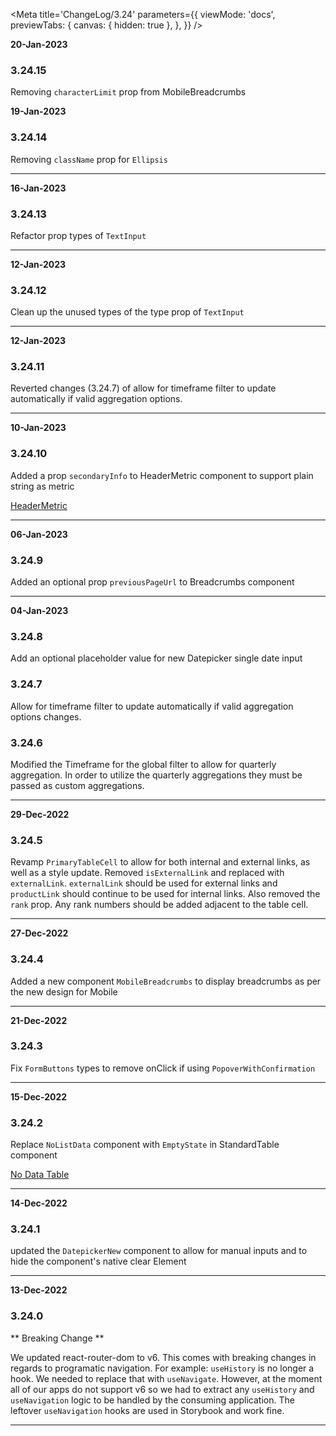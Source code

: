 <!--ATTENTION -->
<!--When updating this file, please add the newest comments at the top of the file so they are displayed first -->
<!--Changes should include any functional changes made to the component and how that affects the component/function usage -->
<!--or changes made to the Types (and what effect that will have for the component/function) -->


<Meta
  title='ChangeLog/3.24'
  parameters={{
    viewMode: 'docs',
    previewTabs: {
      canvas: { hidden: true },
    },
  }}
/>

<!-- INSERT NEW UPDATE HERE -->
<!-- Include date, version & the change and it's functional effects -->

**20-Jan-2023**

### 3.24.15

Removing `characterLimit` prop from MobileBreadcrumbs

**19-Jan-2023**

### 3.24.14

Removing `className` prop for `Ellipsis`

---

**16-Jan-2023**

### 3.24.13

Refactor prop types of `TextInput`

---

**12-Jan-2023**

### 3.24.12

Clean up the unused types of the type prop of `TextInput`

---

**12-Jan-2023**

### 3.24.11

Reverted changes (3.24.7) of allow for timeframe filter to update automatically if valid aggregation options.

---

**10-Jan-2023**

### 3.24.10

Added a prop `secondaryInfo` to HeaderMetric component to support plain string as metric

[HeaderMetric](/story/components-headermetrics--custom-secondary-info)

---

**06-Jan-2023**

### 3.24.9

Added an optional prop `previousPageUrl` to Breadcrumbs component

---

**04-Jan-2023**

### 3.24.8

Add an optional placeholder value for new Datepicker single date input

### 3.24.7

Allow for timeframe filter to update automatically if valid aggregation options changes.

### 3.24.6

Modified the Timeframe for the global filter to allow for quarterly aggregation. In
order to utilize the quarterly aggregations they must be passed as custom aggregations.

---

**29-Dec-2022**

### 3.24.5

Revamp `PrimaryTableCell` to allow for both internal and external links, as
well as a style update. Removed `isExternalLink` and replaced with `externalLink`.
`externalLink` should be used for external links and `productLink` should continue
to be used for internal links. Also removed the `rank` prop. Any rank numbers
should be added adjacent to the table cell.

---

**27-Dec-2022**

### 3.24.4

Added a new component `MobileBreadcrumbs` to display breadcrumbs as per the new design for Mobile

---

**21-Dec-2022**

### 3.24.3

Fix `FormButtons` types to remove onClick if using `PopoverWithConfirmation`

---

**15-Dec-2022**

### 3.24.2

Replace `NoListData` component with `EmptyState` in StandardTable component

[No Data Table](/story/components-tables-standardtable--no-data-table)

---

**14-Dec-2022**

### 3.24.1

updated the `DatepickerNew` component to allow for manual inputs and to hide the component's native
clear Element

---

**13-Dec-2022**

### 3.24.0

** Breaking Change **

We updated react-router-dom to v6. This comes with breaking changes in regards to programatic
navigation. For example: `useHistory` is no longer a hook. We needed to replace that with
`useNavigate`. However, at the moment all of our apps do not support v6 so we had to extract any
`useHistory` and `useNavigation` logic to be handled by the consuming application. The leftover
`useNavigation` hooks are used in Storybook and work fine.

---
